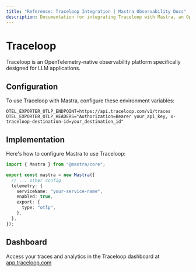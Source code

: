 ```yaml
---
title: "Reference: Traceloop Integration | Mastra Observability Docs"
description: Documentation for integrating Traceloop with Mastra, an OpenTelemetry-native observability platform for LLM applications.
---
```


# Traceloop

Traceloop is an OpenTelemetry-native observability platform specifically designed for LLM applications.

## Configuration

To use Traceloop with Mastra, configure these environment variables:

```env
OTEL_EXPORTER_OTLP_ENDPOINT=https://api.traceloop.com/v1/traces
OTEL_EXPORTER_OTLP_HEADERS="Authorization=Bearer your_api_key, x-traceloop-destination-id=your_destination_id"
```

## Implementation

Here's how to configure Mastra to use Traceloop:

```typescript
import { Mastra } from "@mastra/core";

export const mastra = new Mastra({
  // ... other config
  telemetry: {
    serviceName: "your-service-name",
    enabled: true,
    export: {
      type: "otlp",
    },
  },
});
```

## Dashboard

Access your traces and analytics in the Traceloop dashboard at [app.traceloop.com](https://app.traceloop.com)
